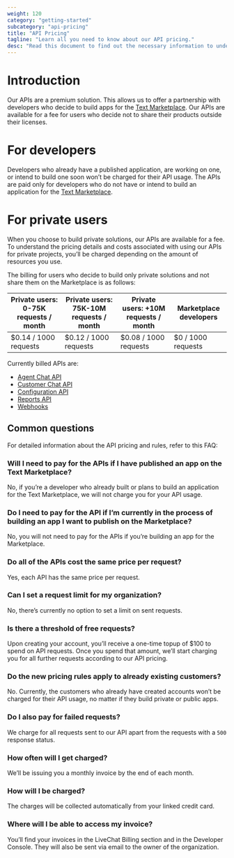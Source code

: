 ```yaml
---
weight: 120
category: "getting-started"
subcategory: "api-pricing"
title: "API Pricing"
tagline: "Learn all you need to know about our API pricing."
desc: "Read this document to find out the necessary information to understand Text Platform API pricing."
---
```


# Introduction

Our APIs are a premium solution. This allows us to offer a partnership with developers who decide to build apps for the <a href="https://www.text.com/marketplace/" target="_blank" rel="noopener">Text Marketplace</a>. Our APIs are available for a fee for users who decide not to share their products outside their licenses.

# For developers

Developers who already have a published application, are working on one, or intend to build one soon won’t be charged for their API usage. The APIs are paid only for developers who do not have or intend to build an application for the <a href="https://www.text.com/marketplace/" target="_blank" rel="noopener">Text Marketplace</a>.

# For private users

When you choose to build private solutions, our APIs are available for a fee. To understand the pricing details and costs associated with using our APIs for private projects, you’ll be charged depending on the amount of resources you use.

The billing for users who decide to build only private solutions and not share them on the Marketplace is as follows:

| Private users: 0-75K requests / month | Private users: 75K-10M requests / month | Private users: +10M requests / month | Marketplace developers |
| --------------------------------------- | ----------------------------------------- | ------------------------------------ | ---------------------- |
| $0.14 / 1000 requests                   | $0.12 / 1000 requests                     | $0.08 / 1000 requests                | $0 / 1000 requests     |

Currently billed APIs are:

- [Agent Chat API](/messaging/agent-chat-api)
- [Customer Chat API](/messaging/customer-chat-api)
- [Configuration API](/management/configuration-api)
- [Reports API](/data-reporting/reports-api)
- [Webhooks](/management/webhooks)

## Common questions

For detailed information about the API pricing and rules, refer to this FAQ:

### Will I need to pay for the APIs if I have published an app on the Text Marketplace?

No, if you’re a developer who already built or plans to build an application for the Text Marketplace, we will not charge you for your API usage.

### Do I need to pay for the API if I’m currently in the process of building an app I want to publish on the Marketplace?

No, you will not need to pay for the APIs if you’re building an app for the Marketplace.

### Do all of the APIs cost the same price per request?

Yes, each API has the same price per request.

### Can I set a request limit for my organization?

No, there’s currently no option to set a limit on sent requests.

### Is there a threshold of free requests?

Upon creating your account, you’ll receive a one-time topup of $100 to spend on API requests. Once you spend that amount, we’ll start charging you for all further requests according to our API pricing.

### Do the new pricing rules apply to already existing customers?

No. Currently, the customers who already have created accounts won’t be charged for their API usage, no matter if they build private or public apps.

### Do I also pay for failed requests?

We charge for all requests sent to our API apart from the requests with a `500` response status.

### How often will I get charged?

We’ll be issuing you a monthly invoice by the end of each month.

### How will I be charged?

The charges will be collected automatically from your linked credit card.

### Where will I be able to access my invoice?

You’ll find your invoices in the LiveChat Billing section and in the Developer Console. They will also be sent via email to the owner of the organization.
